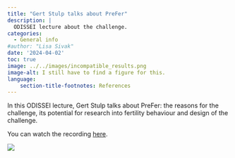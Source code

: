```yaml
---
title: "Gert Stulp talks about PreFer"
description: |
  ODISSEI lecture about the challenge.   
categories:
  - General info
#author: "Lisa Sivak"
date: '2024-04-02'
toc: true
image: ../../images/incompatible_results.png
image-alt: I still have to find a figure for this. 
language: 
    section-title-footnotes: References
---
```


In this ODISSEI lecture, Gert Stulp talks about PreFer: the reasons for the challenge, its potential for research into fertility behaviour and design of the challenge.  

You can watch the recording [here](https://eur.cloud.panopto.eu/Panopto/Pages/Viewer.aspx?id=addbcfb3-2803-4ad7-a175-b0d600f80a92){target="_blank"}.

![](/images/reasons_challenge.png)
